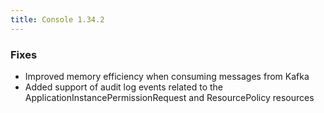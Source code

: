 ```yaml
---
title: Console 1.34.2
---
```



### Fixes

- Improved memory efficiency when consuming messages from Kafka
- Added support of audit log events related to the ApplicationInstancePermissionRequest and ResourcePolicy resources
